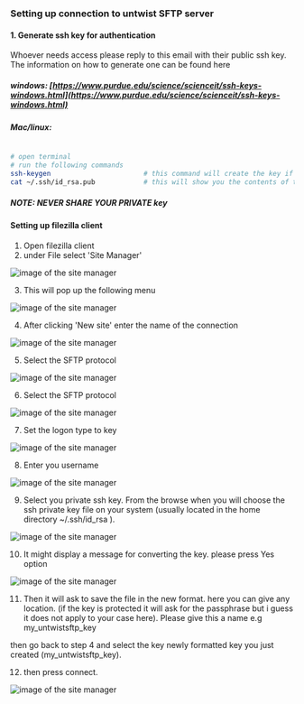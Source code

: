 
### Setting up connection to untwist SFTP server

#### 1. Generate ssh key for authentication



Whoever needs access please reply to this email with their public ssh key. The information on how to generate one can be found here


##### windows:     [https://www.purdue.edu/science/scienceit/ssh-keys-windows.html](https://www.purdue.edu/science/scienceit/ssh-keys-windows.html)

##### Mac/linux:  

```sh

# open terminal
# run the following commands
ssh-keygen                       # this command will create the key if you already have dont need to run this
cat ~/.ssh/id_rsa.pub            # this will show you the contents of the file
```

##### NOTE: NEVER SHARE YOUR PRIVATE key


#### Setting up filezilla client

1.  Open filezilla client
2.  under File select 'Site Manager'



<Image src="/sftp/filezilla_sitmanager.jpg" alt="image of the site manager"/>


3. This will pop up the following menu


<Image src="/sftp/filezilla_sitmanager_popup.png" alt="image of the site manager"/>

4. After clicking 'New site' enter the name of the connection 

<Image src="/sftp/filezilla_sitmanager_sitename.png" alt="image of the site manager"/>

5. Select the SFTP protocol 

<Image src="/sftp/filezilla_sitmanager_protocl.png" alt="image of the site manager"/>


6. Select the SFTP protocol 

<Image src="/sftp/filezilla_sitmanager_ip.png" alt="image of the site manager"/>

7. Set the logon type to key 

<Image src="/sftp/filezilla_logon.png" alt="image of the site manager"/>



8. Enter you username 

<Image src="/sftp/filezilla_username.png" alt="image of the site manager"/>

9. Select you private ssh key. From the browse when you will choose the ssh private key file on your system (usually located in the home directory ~/.ssh/id_rsa ). 


<Image src="/sftp/filezilla_pkey.png" alt="image of the site manager"/>

10. It might display a message for converting the key. please press Yes option  

<Image src="/sftp/filezilla_formatkey.png" alt="image of the site manager"/>

11. Then it will ask to save the file in the new format. here you can give any location. (if the key is protected it will ask for the passphrase but i guess it does not apply to your case here). Please give this a name e.g my_untwistsftp_key

then go back to step 4 and select the key newly formatted key you just created (my_untwistsftp_key).

12. then press connect.

<Image src="/sftp/filezilla_connect.png" alt="image of the site manager"/>